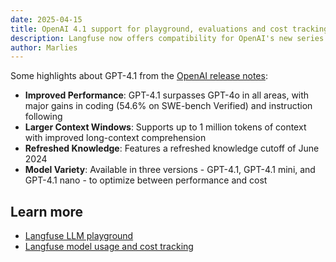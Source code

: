 ```yaml
---
date: 2025-04-15
title: OpenAI 4.1 support for playground, evaluations and cost tracking
description: Langfuse now offers compatibility for OpenAI's new series of GPT models 4.1, 4.1-mini and 4.1-nano.
author: Marlies
---
```



<ChangelogHeader />

Some highlights about GPT-4.1 from the [OpenAI release notes](https://openai.com/index/gpt-4-1):

- **Improved Performance**: GPT-4.1 surpasses GPT-4o in all areas, with major gains in coding (54.6% on SWE-bench Verified) and instruction following
- **Larger Context Windows**: Supports up to 1 million tokens of context with improved long-context comprehension
- **Refreshed Knowledge**: Features a refreshed knowledge cutoff of June 2024
- **Model Variety**: Available in three versions - GPT-4.1, GPT-4.1 mini, and GPT-4.1 nano - to optimize between performance and cost

## Learn more

- [Langfuse LLM playground](/docs/playground)
- [Langfuse model usage and cost tracking](/docs/model-usage-and-cost)
